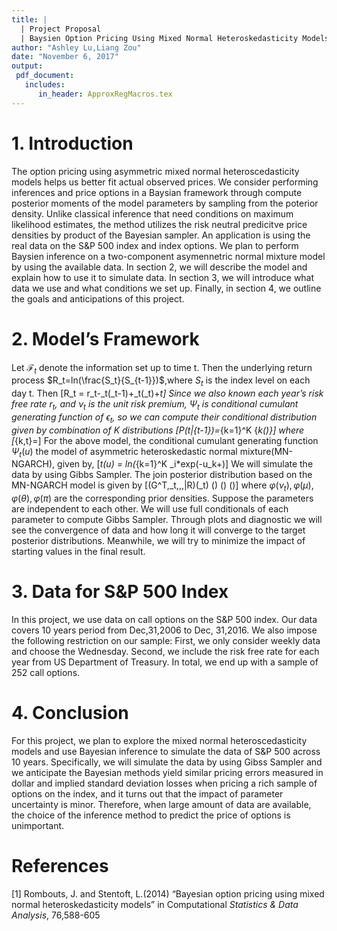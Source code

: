 ```yaml
---
title: |
  | Project Proposal
  | Baysien Option Pricing Using Mixed Normal Heteroskedasticity Models
author: "Ashley Lu,Liang Zou"
date: "November 6, 2017"
output: 
 pdf_document:
   includes:
      in_header: ApproxRegMacros.tex
---
```


# 1. Introduction
  The option pricing using asymmetric mixed normal heteroscedasticity models helps us better fit actual observed prices. We consider performing inferences and price options in a Baysian framework through compute posterior moments of the model parameters by sampling from the poterior density. Unlike classical inference that need conditions on maximum likelihood estimates, the method utilizes the risk neutral predicitve price densities by product of the Bayesian sampler. An application is using the real data on the S&P 500 index and index options. We plan to perform Baysien inference on a two-component asymennetric normal mixture model by using the available data. In section 2, we will describe the model and explain how to use it to simulate data. In section 3, we will introduce what data we use and what conditions we set up. Finally, in section 4, we outline the goals and anticipations of this project. 

# 2. Model's Framework
   Let $\mathscr{F}_t$ denote the information set up to time t. Then the underlying return process $R_t=ln(\frac{S_t}{S_{t-1}})$,where $S_t$ is the index level on each day t. Then
\[R_t = r_t-\Psi_t(\nu_t-1)+\Psi_t(\nu_t)+\epsilon_t\] 
Since we also known each year's risk free rate $r_t$, and $\nu_t$ is the unit risk premium, $\Psi_t$ is conditional cumulant generating function of $\epsilon_t$, so we can compute their conditional distribution given by combination of $K$ distributions 
\[P(\epsilon_t|\mathscr{F}_{t-1})=\sum_{k=1}^K {\pi_k\Phi(\frac{\epsilon_t-\mu_k}{\sigma_{k,t}})}\] where
\[\sigma_{k,t}=\sqrt{\omega_k+\alpha(\epsilon_{t-1}+\gamma_k \sigma_{k,t-1})^2+\beta_k\sigma^2_{k,t-1}}\]
For the above model, the conditional cumulant generating function $\Psi_t(u)$ the model of asymmetric heteroskedastic normal mixture(MN-NGARCH), given by,
\[\Psi_t(u) = ln(\sum_{k=1}^K \pi_i*exp(-u\mu_k+\frac{u^2\sigma^2_{k,t}}{2})\]
  We will simulate the data by using Gibbs Sampler. The join posterior distribution based on the MN-NGARCH model is given by 
\[\varphi(G^T,\nu_t,\mu,\theta,\pi|R)\propto \varphi(\nu_t) \varphi(\mu) \varphi(\theta) \varphi(\pi)\]
where $\varphi(\nu_t), \varphi(\mu), \varphi(\theta), \varphi(\pi)$ are the corresponding prior densities. Suppose the parameters are independent to each other. We will use full conditionals of each parameter to compute Gibbs Sampler. 
Through plots and diagnostic we will see the convergence of data and how long it will converge to the target posterior distributions. Meanwhile, we will try to minimize the impact of starting values in the final result. 

# 3. Data for S&P 500 Index
In this project, we use data on call options on the S&P 500 index. Our data covers 10 years period from Dec,31,2006 to Dec, 31,2016. We also impose the following restriction on our sample: First, we only consider weekly data and choose the Wednesday. Second, we include the risk free rate for each year from US Department of Treasury. In total, we end up with a sample of 252 call options.


# 4. Conclusion 
For this project, we plan to explore the mixed normal heteroscedasticity models and use Bayesian inference to simulate the data of S&P 500 across 10 years. Specifically, we will simulate the data by using Gibss Sampler and we anticipate the Bayesian methods yield similar pricing errors measured in dollar and implied standard deviation losses when pricing a rich sample of options on the index, and it turns out that the impact of parameter uncertainty is minor. Therefore, when large amount of data are available, the choice of the inference method to predict the price of options is unimportant. 


# References

[1] Rombouts, J. and Stentoft, L.(2014) "Bayesian option pricing using mixed normal heteroskedasticity models" 
    in Computational *Statistics & Data Analysis*, 76,588-605